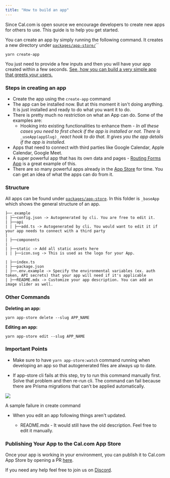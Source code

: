 ```yaml
---
title: "How to build an app"
---
```


Since Cal.com is open source we encourage developers to create new apps for others to use. This guide is to help you get started.

You can create an app by simply running the following command. It creates a new directory under [`packages/app-store/`](https://github.com/calcom/cal.com/tree/main/packages/app-store)``

```
yarn create-app
```

You just need to provide a few inputs and then you will have your app created within a few seconds. [See, how you can build a very simple app that greets your users.]()

### Steps in creating an app

- Create the app using the `create-app` command
- The app can be installed now. But at this moment it isn't doing anything. It is just installed and ready to do what you want it to do.
- There is pretty much no restriction on what an App can do. Some of the examples are:
  - Hooking into existing functionalities to enhance them - _In all these cases you need to first check if the app is installed or not. There is_ `_useApp(appSlug)_` _react hook to do that. It gives you the app details if the app is installed._
- Apps that need to connect with third parties like Google Calendar, Apple Calendar, Google Meet.
- A super powerful app that has its own data and pages - [Routing Forms App](https://github.com/calcom/cal.com/tree/main/packages/app-store/ee/routing_forms) is a great example of this.
- There are so many powerful apps already in the [App Store](https://app.cal.com/apps) for time. You can get an idea of what the apps can do from it.

### Structure

All apps can be found under [`packages/app-store`](https://github.com/calcom/cal.com/tree/main/packages/app-store). In this folder is `_baseApp` which shows the general structure of an app.

```
├──_example
| ├──config.json -> Autogenerated by cli. You are free to edit it.
| ├──api
| | ├──add.ts -> Autogenerated by cli. You would want to edit it if your app needs to connect with a third party
|
| ├──components
|
| ├──static -> Add all static assets here
| | ├──icon.svg -> This is used as the logo for your App.

| ├──index.ts
| ├──package.json
| ├──.env.example -> Specify the environmental variables (ex. auth token, API secrets) that your app will need if it's applicable
| ├──README.mdx -> Customize your app description. You can add an image slider as well.
```

### Other Commands

**Deleting an app:**

```
yarn app-store delete --slug APP_NAME
```

**Editing an app:**

```
yarn app-store edit --slug APP_NAME
```

### Important Points

- Make sure to have `yarn app-store:watch` command running when developing an app so that autogenerated files are always up to date.

- If app-store cli fails at this step, try to run this command manually first. Solve that problem and then re-run cli. The command can fail because there are Prisma migrations that can't be applied automatically.

<Frame>
  <img src="/images/i1600x120-WfEdMhsOOLSg_sitk6a.png" />
</Frame>

A sample failure in create command

- When you edit an app following things aren't updated.

  - README.mdx - It would still have the old description. Feel free to edit it manually.

### Publishing Your App to the Cal.com App Store

Once your app is working in your environment, you can publish it to Cal.com App Store by opening a PR [here](https://github.com/calcom/cal.com).

If you need any help feel free to join us on [Discord](https://go.cal.com/discord).

